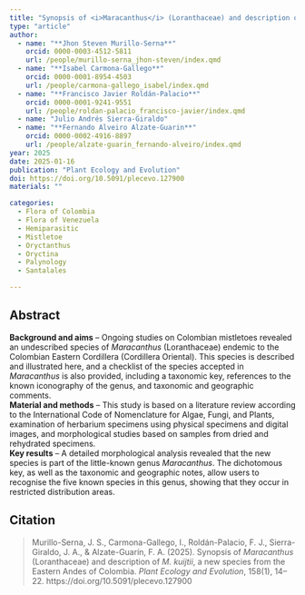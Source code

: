 ```yaml
---
title: "Synopsis of <i>Maracanthus</i> (Loranthaceae) and description of <i>M. kuijtii</i>, a new species from the Eastern Andes of Colombia"
type: "article"
author:
  - name: "**Jhon Steven Murillo-Serna**"
    orcid: 0000-0003-4512-5811
    url: /people/murillo-serna_jhon-steven/index.qmd
  - name: "**Isabel Carmona-Gallego**"
    orcid: 0000-0001-8954-4503
    url: /people/carmona-gallego_isabel/index.qmd
  - name: "**Francisco Javier Roldán-Palacio**"
    orcid: 0000-0001-9241-9551
    url: /people/roldan-palacio_francisco-javier/index.qmd
  - name: "Julio Andrés Sierra-Giraldo"
  - name: "**Fernando Alveiro Alzate-Guarin**"
    orcid: 0000-0002-4916-8897
    url: /people/alzate-guarin_fernando-alveiro/index.qmd
year: 2025
date: 2025-01-16
publication: "Plant Ecology and Evolution"
doi: https://doi.org/10.5091/plecevo.127900
materials: ""

categories:
  - Flora of Colombia
  - Flora of Venezuela
  - Hemiparasitic
  - Mistletoe
  - Oryctanthus
  - Oryctina
  - Palynology
  - Santalales

---
```


## Abstract

**Background and aims** – Ongoing studies on Colombian mistletoes revealed an undescribed species of *Maracanthus* (Loranthaceae) endemic to the Colombian Eastern Cordillera (Cordillera Oriental). This species is described and illustrated here, and a checklist of the species accepted in *Maracanthus* is also provided, including a taxonomic key, references to the known iconography of the genus, and taxonomic and geographic comments.\
**Material and methods** – This study is based on a literature review according to the International Code of Nomenclature for Algae, Fungi, and Plants, examination of herbarium specimens using physical specimens and digital images, and morphological studies based on samples from dried and rehydrated specimens.\
**Key results** – A detailed morphological analysis revealed that the new species is part of the little-known genus *Maracanthus*. The dichotomous key, as well as the taxonomic and geographic notes, allow users to recognise the five known species in this genus, showing that they occur in restricted distribution areas.

## Citation

> Murillo-Serna, J. S., Carmona-Gallego, I., Roldán-Palacio, F. J., Sierra-Giraldo, J. A., & Alzate-Guarín, F. A. (2025). Synopsis of *Maracanthus* (Loranthaceae) and description of *M. kuijtii*, a new species from the Eastern Andes of Colombia. *Plant Ecology and Evolution*, 158(1), 14–22. https://doi.org/10.5091/plecevo.127900
